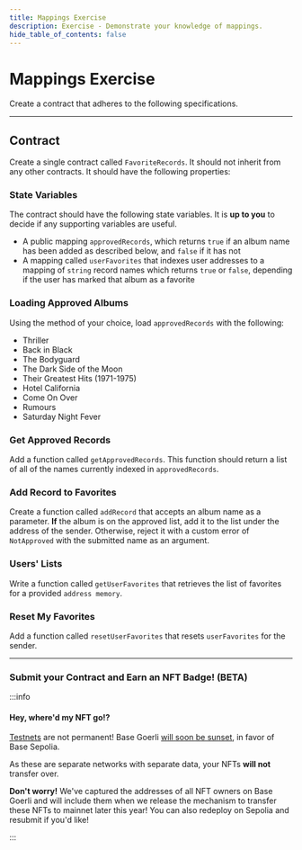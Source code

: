 ```yaml
---
title: Mappings Exercise
description: Exercise - Demonstrate your knowledge of mappings.
hide_table_of_contents: false
---
```


# Mappings Exercise

Create a contract that adheres to the following specifications.

---

## Contract

Create a single contract called `FavoriteRecords`. It should not inherit from any other contracts. It should have the following properties:

### State Variables

The contract should have the following state variables. It is **up to you** to decide if any supporting variables are useful.

- A public mapping `approvedRecords`, which returns `true` if an album name has been added as described below, and `false` if it has not
- A mapping called `userFavorites` that indexes user addresses to a mapping of `string` record names which returns `true` or `false`, depending if the user has marked that album as a favorite

### Loading Approved Albums

Using the method of your choice, load `approvedRecords` with the following:

- Thriller
- Back in Black
- The Bodyguard
- The Dark Side of the Moon
- Their Greatest Hits (1971-1975)
- Hotel California
- Come On Over
- Rumours
- Saturday Night Fever

### Get Approved Records

Add a function called `getApprovedRecords`. This function should return a list of all of the names currently indexed in `approvedRecords`.

### Add Record to Favorites

Create a function called `addRecord` that accepts an album name as a parameter. **If** the album is on the approved list, add it to the list under the address of the sender. Otherwise, reject it with a custom error of `NotApproved` with the submitted name as an argument.

### Users' Lists

Write a function called `getUserFavorites` that retrieves the list of favorites for a provided `address memory`.

### Reset My Favorites

Add a function called `resetUserFavorites` that resets `userFavorites` for the sender.

---

### Submit your Contract and Earn an NFT Badge! (BETA)

:::info

#### Hey, where'd my NFT go!?

[Testnets](/learn/deployment-to-testnet/test-networks) are not permanent! Base Goerli [will soon be sunset](https://base.mirror.xyz/kkz1-KFdUwl0n23PdyBRtnFewvO48_m-fZNzPMJehM4), in favor of Base Sepolia.

As these are separate networks with separate data, your NFTs **will not** transfer over.

**Don't worry!** We've captured the addresses of all NFT owners on Base Goerli and will include them when we release the mechanism to transfer these NFTs to mainnet later this year! You can also redeploy on Sepolia and resubmit if you'd like!

:::


<CafeUnitTest nftNum={5} />
